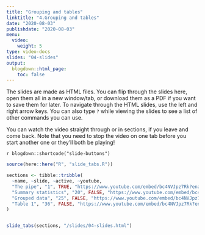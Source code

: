 ```yaml
---
title: "Grouping and tables"
linktitle: "4.Grouping and tables"
date: "2020-08-03"
publishdate: "2020-08-03"
menu:
  video:
    weight: 5
type: video-docs
slides: "04-slides"
output:
  blogdown::html_page:
    toc: false
---
```


The slides are made as  HTML files. You can flip through the slides here, open them all in a new window/tab, or download them as a PDF if you want to save them for later. To navigate through the HTML slides, use the left and right arrow keys. You can also type `?` while viewing the slides to see a list of other commands you can use.

You can watch the video straight through or in sections, if you leave and come back. Note that you need to stop the video on one tab before you start another one or they'll both be playing!

`r blogdown::shortcode("slide-buttons")`

```r
source(here::here("R", "slide_tabs.R"))

sections <- tibble::tribble(
  ~name, ~slide, ~active, ~youtube,
  "The pipe", "1", TRUE, "https://www.youtube.com/embed/bc4NVJpz7Rk?enablejsapi=1&modestbranding=1&rel=0&start=3",
  "Summary statistics", "20", FALSE, "https://www.youtube.com/embed/bc4NVJpz7Rk?enablejsapi=1&modestbranding=1&rel=0&start=1183",
  "Grouped data", "25", FALSE, "https://www.youtube.com/embed/bc4NVJpz7Rk?enablejsapi=1&modestbranding=1&rel=0&start=2435",
  "Table 1", "36", FALSE, "https://www.youtube.com/embed/bc4NVJpz7Rk?enablejsapi=1&modestbranding=1&rel=0&start=2435"
) 


slide_tabs(sections, "/slides/04-slides.html")
```

